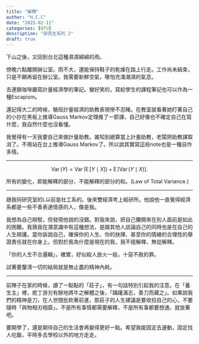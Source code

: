 ```yaml
---
title: "解釋"
author: "H.C.C"
date: "2025-02-11"
categories: [NTU]
description: "研究生系列 2"
draft: true
---
```


下山之後，又回到台北這種濕濕綿綿的雨。

傍晚六點離開辦公室。雨不大，還能保持鞋子的乾燥在路上行走。工作尚未結束，只是不願再留在辦公室。我需要新鮮空氣，哪怕充滿潮濕的氣息。

去連鎖咖啡廳寫計量經濟學的筆記。蠻好笑的，寫給學生的課程筆記也可以作為一種Escapism。

還記得大二的時候，駱班計量經濟的助教表現慘不忍睹。在教室就看著她盯著自己的小抄在黑板上推導Gauss Markov定理推了一節課，自己好像也不確定自己在寫什麼，我自然什麼也沒看懂。

我覺得有一天我要自己來做計量助教。誰知到總算當上計量助教，老闆把助教課取消了。不用站在台上推導Gauss Markov了。所以說其實寫這些note也是一種自作多情。

------------------------------------------------------------------------

$$
\operatorname{Var}(Y) =  \operatorname{Var}(\operatorname{E}[Y\mid X]) + \operatorname{E}[\operatorname{Var}(Y\mid X)].
$$

所有的變化，即能解釋的部分、不能解釋的部分的和。(Law of Total Variance.)

------------------------------------------------------------------------

跟我同研究室的L以前是社工系的。後來雙經濟考上經研所。他說他一直覺得經濟系都是一些不善表達情感的人，像是我。

我想為自己辯駁，但發現他說的沒錯。對我來說，把自己攤開來在別人面前是如此的困難。我猜我在潛意識中有這種想法，是跟其他人談論自己的同時也是在自己的人生辯護。當你訴說自己，確保你的人生、你的抉擇、甚至你的情緒的合理性的舉證責任就在你身上。但對於我為什麼是現在的我，我不擅解釋、無從解釋。

「你的人生不合邏輯」，確實，好似殺人放火一般，十惡不赦的罪。

試著要釐清一切的結局就是無止盡的精神內耗。

------------------------------------------------------------------------

前陣子在家的時候，讀了一點點的「莊子」，有一句話特別引起我的注意。在「養生主」裡，庖丁游刃有餘地將牛之解體之後，「躊躇滿志，善刀而藏之」。如果說我們的精神是刀，在人世間批砍著前進，那莊子的人生建議是要收拾自己的心，不要隨時「與物相刃相靡」。不是所有事情都需要解釋，不是所有事都要想通，就放著吧。

要開學了，還是期待自己的生活會再變得更好一點。希望我能固定去運動，固定找人吃飯，平時多去學校以外的地方走走。
